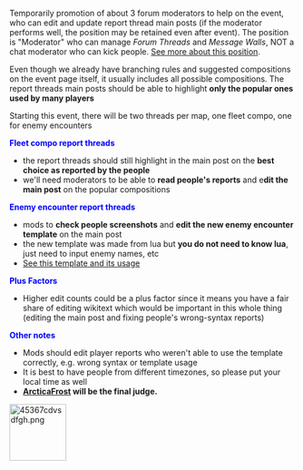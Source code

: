 Temporarily promotion of about 3 forum moderators to help on the event, who can edit and update report thread main posts (if the moderator performs well, the position may be retained even after event). The position is "Moderator" who can manage ''Forum Threads'' and ''Message Walls'', NOT a chat moderator who can kick people. [[Kancolle_Wiki:Staff#Moderators|See more about this position]].

Even though we already have branching rules and suggested compositions on the event page itself, it usually includes all possible compositions. The report threads main posts should be able to highlight '''only the popular ones used by many players'''

Starting this event, there will be two threads per map, one fleet compo, one for enemy encounters

'''<span style="color:#00f;">Fleet compo report threads</span>'''
* the report threads should still highlight in the main post on the '''best choice as reported by the people'''
* we'll need moderators to be able to '''read people's reports''' and e'''dit the main post''' on the popular compositions

'''<span style="color:#00f;">Enemy encounter report threads</span>'''
* mods to '''check people screenshots''' and '''edit the new enemy encounter template''' on the main post
* the new template was made from lua but '''you do not need to know lua''', just need to input enemy names, etc
* [[Template:NodeInfo|See this template and its usage]]

'''<span style="color:#00f;">Plus Factors</span>'''
* Higher edit counts could be a plus factor since it means you have a fair share of editing wikitext which would be important in this whole thing (editing the main post and fixing people's wrong-syntax reports)

'''<span style="color:#00f;">Other notes</span>'''
* Mods should edit player reports who weren't able to use the template correctly, e.g. wrong syntax or template usage 
* It is best to have people from different timezones, so please put your local time as well
* '''[[User:ArcticaFrost|ArcticaFrost]] will be the final judge.'''

[[File:45367cdvsdfgh.png|100px]] <ac_metadata title="Need moderators to help in event" notify_everyone="1429851776" related_topics="Spring 2015 Event|Events|Recent Updates|General Discussion"> </ac_metadata>